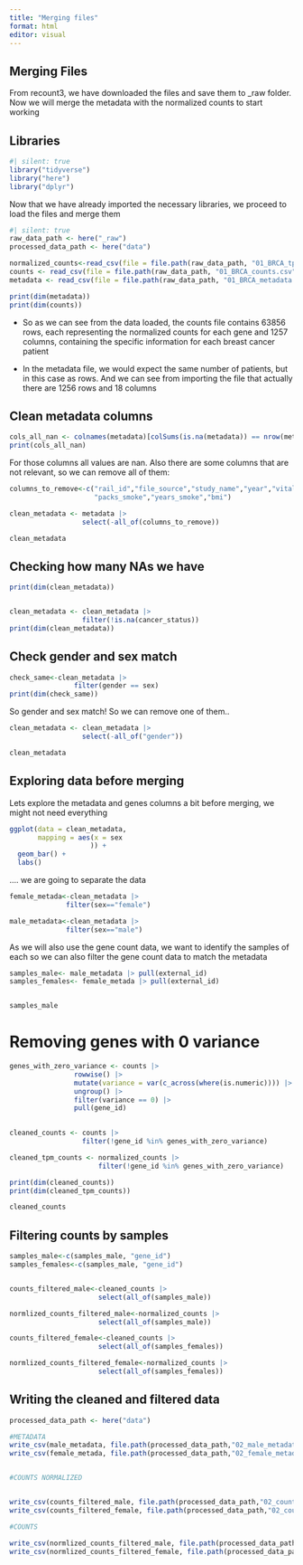 ```yaml
---
title: "Merging files"
format: html
editor: visual
---
```


## Merging Files

From recount3, we have downloaded the files and save them to \_raw folder. Now we will merge the metadata with the normalized counts to start working

## Libraries

```r
#| silent: true
library("tidyverse")
library("here")
library("dplyr")
```

Now that we have already imported the necessary libraries, we proceed to load the files and merge them

```r
#| silent: true
raw_data_path <- here("_raw")
processed_data_path <- here("data")

normalized_counts<-read_csv(file = file.path(raw_data_path, "01_BRCA_tpm_counts.csv"))
counts <- read_csv(file = file.path(raw_data_path, "01_BRCA_counts.csv"))
metadata <- read_csv(file = file.path(raw_data_path, "01_BRCA_metadata.csv"))

```

```r
print(dim(metadata))
print(dim(counts))

```

-   So as we can see from the data loaded, the counts file contains 63856 rows, each representing the normalized counts for each gene and 1257 columns, containing the specific information for each breast cancer patient

-   In the metadata file, we would expect the same number of patients, but in this case as rows. And we can see from importing the file that actually there are 1256 rows and 18 columns

## Clean metadata columns

```r
cols_all_nan <- colnames(metadata)[colSums(is.na(metadata)) == nrow(metadata)]
print(cols_all_nan)

```

For those columns all values are nan. Also there are some columns that are not relevant, so we can remove all of them:

```r

columns_to_remove<-c("rail_id","file_source","study_name","year","vital_status",
                     "packs_smoke","years_smoke","bmi")

clean_metadata <- metadata |> 
                  select(-all_of(columns_to_remove))
```

```r
clean_metadata
```

## Checking how many NAs we have

```r
print(dim(clean_metadata))


clean_metadata <- clean_metadata |> 
                  filter(!is.na(cancer_status))
print(dim(clean_metadata))


```

## Check gender and sex match

```r
check_same<-clean_metadata |> 
                filter(gender == sex)
print(dim(check_same))

```

So gender and sex match! So we can remove one of them..

```r

clean_metadata <- clean_metadata |> 
                  select(-all_of("gender"))
```

```r
clean_metadata
```

## Exploring data before merging

Lets explore the metadata and genes columns a bit before merging, we might not need everything

```r
ggplot(data = clean_metadata,
       mapping = aes(x = sex
                    )) +
  geom_bar() +
  labs()

```

.... we are going to separate the data

```r
female_metada<-clean_metadata |>  
              filter(sex=="female")

male_metadata<-clean_metadata |>
              filter(sex=="male")
```

As we will also use the gene count data, we want to identify the samples of each so we can also filter the gene count data to match the metadata

```r
samples_male<- male_metadata |> pull(external_id)
samples_females<- female_metada |> pull(external_id)



```
```r
samples_male
```

# Removing genes with 0 variance

```r
genes_with_zero_variance <- counts |> 
                rowwise() |> 
                mutate(variance = var(c_across(where(is.numeric)))) |>
                ungroup() |> 
                filter(variance == 0) |> 
                pull(gene_id)
                

```

```r
cleaned_counts <- counts |> 
                  filter(!gene_id %in% genes_with_zero_variance)

cleaned_tpm_counts <- normalized_counts |> 
                      filter(!gene_id %in% genes_with_zero_variance)


```

```r
print(dim(cleaned_counts))
print(dim(cleaned_tpm_counts))

```

```r
cleaned_counts
```

## Filtering counts by samples

```r

samples_male<-c(samples_male, "gene_id")
samples_females<-c(samples_male, "gene_id")


counts_filtered_male<-cleaned_counts |> 
                      select(all_of(samples_male))

normlized_counts_filtered_male<-normalized_counts |> 
                      select(all_of(samples_male))

counts_filtered_female<-cleaned_counts |> 
                      select(all_of(samples_females))

normlized_counts_filtered_female<-normalized_counts |> 
                      select(all_of(samples_females))

```

## Writing the cleaned and filtered data

```r



processed_data_path <- here("data")

#METADATA
write_csv(male_metadata, file.path(processed_data_path,"02_male_metadata.csv"))
write_csv(female_metada, file.path(processed_data_path,"02_female_metadata.csv"))


#COUNTS NORMALIZED


write_csv(counts_filtered_male, file.path(processed_data_path,"02_counts_filtered_male.csv"))
write_csv(counts_filtered_female, file.path(processed_data_path,"02_counts_filtered_female.csv"))

#COUNTS

write_csv(normlized_counts_filtered_male, file.path(processed_data_path,"02_norm_counts_filtered_male.csv"))
write_csv(normlized_counts_filtered_female, file.path(processed_data_path,"02_norm_counts_filtered_female.csv"))


```
